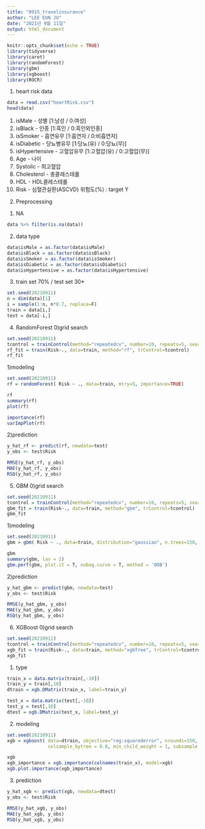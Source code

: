 ```yaml
---
title: "0915_travelinsurance"
author: "LEE EUN JU"
date: "2021년 9월 11일"
output: html_document
---
```


```r
knitr::opts_chunk$set(echo = TRUE)
library(tidyverse)
library(caret)
library(randomForest)
library(gbm)
library(xgboost)
library(ROCR)
```


1. heart risk data
```r
data = read.csv("heartRisk.csv")
head(data)
```

1) isMale - 성별 [1:남성 / 0:여성]
2) isBlack - 인종 [1:흑인 / 0:흑인외인종]
3) isSmoker - 흡연유무 [1:흡연자 / 0:비흡연자]
4) isDiabetic - 당뇨병유무 [1:당뇨(유) / 0:당뇨(무)]
5) isHypertensive - 고혈압유무 [1:고혈압(유) / 0:고혈압(무)]
6) Age - 나이
7) Systolic - 최고혈압
8) Cholesterol - 총콜레스테롤
9) HDL - HDL콜레스테롤
10) Risk - 심혈관실환(ASCVD) 위험도(%) : target Y


2. Preprocessing 

1) NA
```r
data %>% filter(is.na(data))
```

2) data type
```r
data$isMale = as.factor(data$isMale)
data$isBlack = as.factor(data$isBlack)
data$isSmoker = as.factor(data$isSmoker)
data$isDiabetic = as.factor(data$isDiabetic)
data$isHypertensive = as.factor(data$isHypertensive)
```


3. train set 70% / test set 30*
```r
set.seed(20210911)
n = dim(data)[1]
i = sample(1:n, n*0.7, replace=F)
train = data[i,]
test = data[-i,]
```


4. RandomForest
0)grid search
```r
set.seed(20210911)
tcontrol = trainControl(method="repeatedcv", number=10, repeats=5, search="grid")
rf_fit = train(Risk~., data=train, method="rf", trControl=tcontrol)
rf_fit
```

1)modeling
```r
set.seed(20210911)
rf = randomForest( Risk ~ ., data=train, mtry=5, importance=TRUE)

rf
summary(rf)
plot(rf)

importance(rf)
varImpPlot(rf)
```

2)prediction
```r
y_hat_rf <- predict(rf, newdata=test)
y_obs <- test$Risk

RMSE(y_hat_rf, y_obs)
MAE(y_hat_rf, y_obs)
RSQ(y_hat_rf, y_obs)
```


5. GBM
0)grid search
```r
set.seed(20210911)
tcontrol = trainControl(method="repeatedcv", number=10, repeats=5, search="grid")
gbm_fit = train(Risk~., data=train, method="gbm", trControl=tcontrol)
gbm_fit
```

1)modeling
```r
set.seed(20210911)
gbm = gbm( Risk ~ ., data=train, distribution="gaussian", n.trees=150, interaction.depth=3)

gbm
summary(gbm, las = 2) 
gbm.perf(gbm, plot.it = T, oobag.curve = T, method = 'OOB')
```

2)prediction
```r
y_hat_gbm <- predict(gbm, newdata=test)
y_obs <- test$Risk

RMSE(y_hat_gbm, y_obs)
MAE(y_hat_gbm, y_obs)
RSQ(y_hat_gbm, y_obs)
```

6. XGBoost
0)grid search
```r
set.seed(20210911)
tcontrol = trainControl(method="repeatedcv", number=10, repeats=5, search="grid")
xgb_fit = train(Risk~., data=train, method="xgbTree", trControl=tcontrol)
xgb_fit
```

1) type
```r
train_x = data.matrix(train[,-10])
train_y = train[,10]
dtrain = xgb.DMatrix(train_x, label=train_y)

test_x = data.matrix(test[,-10])
test_y = test[,10]
dtest = xgb.DMatrix(test_x, label=test_y)
```

2) modeling
```r
set.seed(20210911)
xgb = xgboost( data=dtrain, objective="reg:squarederror", nrounds=150, max_depth=3, eta=0.3, gamma=0,
               colsample_bytree = 0.8, min_child_weight = 1, subsample = 1)

xgb
xgb_importance = xgb.importance(colnames(train_x), model=xgb)
xgb.plot.importance(xgb_importance)
```

3) prediction
```r
y_hat_xgb <- predict(xgb, newdata=dtest)
y_obs <- test$Risk

RMSE(y_hat_xgb, y_obs)
MAE(y_hat_xgb, y_obs)
RSQ(y_hat_xgb, y_obs)
```











